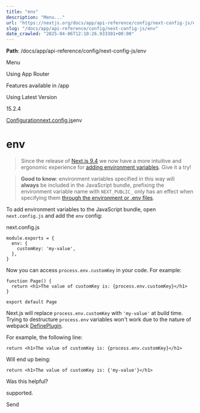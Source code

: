 ---
title: "env"
description: "Menu..."
url: "https://nextjs.org/docs/app/api-reference/config/next-config-js/env"
slug: "/docs/app/api-reference/config/next-config-js/env"
date_crawled: "2025-04-06T12:10:26.933301+00:00"
---

**Path**: /docs/app/api-reference/config/next-config-js/env

Menu

Using App Router

Features available in /app

Using Latest Version

15.2.4

[Configuration](/docs/app/api-reference/config)[next.config.js](/docs/app/api-reference/config/next-config-js)env

# env

> Since the release of [Next.js 9.4](https://nextjs.org/blog/next-9-4) we now have a more intuitive and ergonomic experience for [adding environment variables](/docs/app/building-your-application/configuring/environment-variables). Give it a try!

> **Good to know**: environment variables specified in this way will **always** be included in the JavaScript bundle, prefixing the environment variable name with `NEXT_PUBLIC_` only has an effect when specifying them [through the environment or .env files](/docs/app/building-your-application/configuring/environment-variables).

To add environment variables to the JavaScript bundle, open `next.config.js` and add the `env` config:

next.config.js

```
module.exports = {
  env: {
    customKey: 'my-value',
  },
}
```

Now you can access `process.env.customKey` in your code. For example:

```
function Page() {
  return <h1>The value of customKey is: {process.env.customKey}</h1>
}
 
export default Page
```

Next.js will replace `process.env.customKey` with `'my-value'` at build time. Trying to destructure `process.env` variables won't work due to the nature of webpack [DefinePlugin](https://webpack.js.org/plugins/define-plugin/).

For example, the following line:

```
return <h1>The value of customKey is: {process.env.customKey}</h1>
```

Will end up being:

```
return <h1>The value of customKey is: {'my-value'}</h1>
```

Was this helpful?

supported.

Send